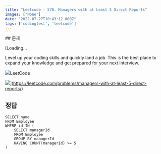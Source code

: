 ```yaml
---
title: "Leetcode - 570. Managers with at Least 5 Direct Reports"
images: ["None"]
date: "2022-07-27T10:43:12.000Z"
tags: ['codingtest', 'leetcode']
---
```


<TOCInline toc={props.toc} asDisclosure />
## 문제

[Loading...

Level up your coding skills and quickly land a job. This is the best place to expand your knowledge and get prepared for your next interview.

![](https://leetcode.com/favicon-192x192.png)LeetCode

![](https://leetcode.com/static/images/LeetCode_Sharing.png)](https://leetcode.com/problems/managers-with-at-least-5-direct-reports/)

## 정답

```
SELECT name 
FROM Employee
WHERE id IN (
    SELECT managerId
    FROM Employee
    GROUP BY managerId
    HAVING COUNT(managerId) >= 5
)
```
